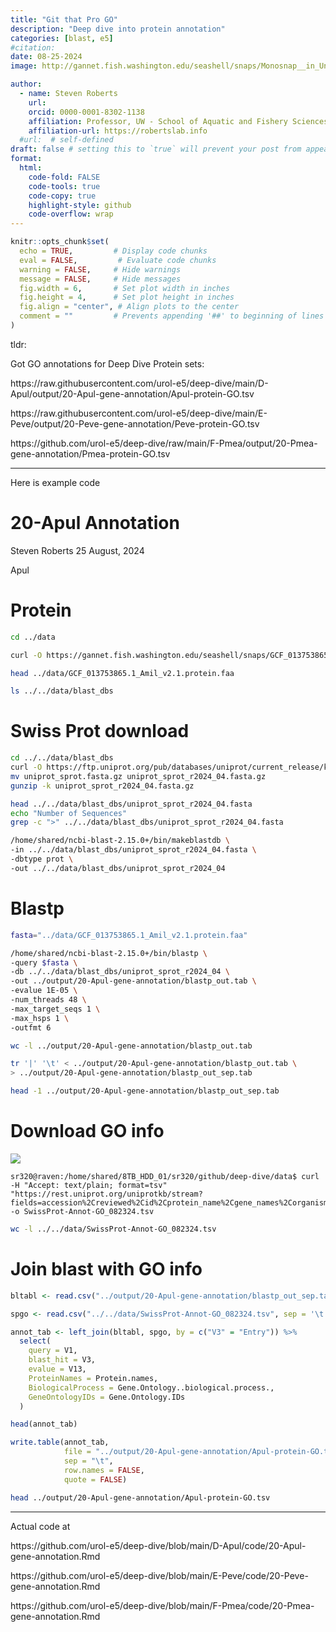 ```yaml
---
title: "Git that Pro GO"
description: "Deep dive into protein annotation"
categories: [blast, e5]
#citation: 
date: 08-25-2024
image: http://gannet.fish.washington.edu/seashell/snaps/Monosnap__in_UniProtKB_search_571864__UniProt_2024-08-23_16-18-03.png # finding a good image

author:
  - name: Steven Roberts
    url: 
    orcid: 0000-0001-8302-1138
    affiliation: Professor, UW - School of Aquatic and Fishery Sciences
    affiliation-url: https://robertslab.info
  #url:  # self-defined
draft: false # setting this to `true` will prevent your post from appearing on your listing page until you're ready!
format:
  html:
    code-fold: FALSE
    code-tools: true
    code-copy: true
    highlight-style: github
    code-overflow: wrap
---
```


```r
knitr::opts_chunk$set(
  echo = TRUE,         # Display code chunks
  eval = FALSE,         # Evaluate code chunks
  warning = FALSE,     # Hide warnings
  message = FALSE,     # Hide messages
  fig.width = 6,       # Set plot width in inches
  fig.height = 4,      # Set plot height in inches
  fig.align = "center", # Align plots to the center
  comment = ""         # Prevents appending '##' to beginning of lines in code analyses
)
```

tldr:

Got GO annotations for Deep Dive Protein sets:


https://raw.githubusercontent.com/urol-e5/deep-dive/main/D-Apul/output/20-Apul-gene-annotation/Apul-protein-GO.tsv

https://raw.githubusercontent.com/urol-e5/deep-dive/main/E-Peve/output/20-Peve-gene-annotation/Peve-protein-GO.tsv

https://github.com/urol-e5/deep-dive/raw/main/F-Pmea/output/20-Pmea-gene-annotation/Pmea-protein-GO.tsv


---


Here is example code

20-Apul Annotation
================
Steven Roberts
25 August, 2024



Apul

# Protein

``` bash
cd ../data

curl -O https://gannet.fish.washington.edu/seashell/snaps/GCF_013753865.1_Amil_v2.1.protein.faa
```

``` bash
head ../data/GCF_013753865.1_Amil_v2.1.protein.faa
```

``` bash
ls ../../data/blast_dbs
```


# Swiss Prot download
``` bash
cd ../../data/blast_dbs
curl -O https://ftp.uniprot.org/pub/databases/uniprot/current_release/knowledgebase/complete/uniprot_sprot.fasta.gz
mv uniprot_sprot.fasta.gz uniprot_sprot_r2024_04.fasta.gz
gunzip -k uniprot_sprot_r2024_04.fasta.gz
```

``` bash
head ../../data/blast_dbs/uniprot_sprot_r2024_04.fasta
echo "Number of Sequences"
grep -c ">" ../../data/blast_dbs/uniprot_sprot_r2024_04.fasta
```

``` bash
/home/shared/ncbi-blast-2.15.0+/bin/makeblastdb \
-in ../../data/blast_dbs/uniprot_sprot_r2024_04.fasta \
-dbtype prot \
-out ../../data/blast_dbs/uniprot_sprot_r2024_04
```

# Blastp

``` bash
fasta="../data/GCF_013753865.1_Amil_v2.1.protein.faa"

/home/shared/ncbi-blast-2.15.0+/bin/blastp \
-query $fasta \
-db ../../data/blast_dbs/uniprot_sprot_r2024_04 \
-out ../output/20-Apul-gene-annotation/blastp_out.tab \
-evalue 1E-05 \
-num_threads 48 \
-max_target_seqs 1 \
-max_hsps 1 \
-outfmt 6
```

``` bash
wc -l ../output/20-Apul-gene-annotation/blastp_out.tab
```

``` bash
tr '|' '\t' < ../output/20-Apul-gene-annotation/blastp_out.tab \
> ../output/20-Apul-gene-annotation/blastp_out_sep.tab

head -1 ../output/20-Apul-gene-annotation/blastp_out_sep.tab
```


# Download GO info

![](http://gannet.fish.washington.edu/seashell/snaps/Monosnap__in_UniProtKB_search_571864__UniProt_2024-08-23_16-18-03.png)



    sr320@raven:/home/shared/8TB_HDD_01/sr320/github/deep-dive/data$ curl -H "Accept: text/plain; format=tsv" "https://rest.uniprot.org/uniprotkb/stream?fields=accession%2Creviewed%2Cid%2Cprotein_name%2Cgene_names%2Corganism_name%2Clength%2Cgo_p%2Cgo_c%2Cgo%2Cgo_f%2Cgo_id&format=tsv&query=%28*%29+AND+%28reviewed%3Atrue%29" -o SwissProt-Annot-GO_082324.tsv

``` bash
wc -l ../../data/SwissProt-Annot-GO_082324.tsv 
```

#  **Join blast with GO info**

``` r
bltabl <- read.csv("../output/20-Apul-gene-annotation/blastp_out_sep.tab", sep = '\t', header = FALSE)

spgo <- read.csv("../../data/SwissProt-Annot-GO_082324.tsv", sep = '\t', header = TRUE)
```

``` r
annot_tab <- left_join(bltabl, spgo, by = c("V3" = "Entry")) %>%
  select(
    query = V1,
    blast_hit = V3,
    evalue = V13,
    ProteinNames = Protein.names,
    BiologicalProcess = Gene.Ontology..biological.process.,
    GeneOntologyIDs = Gene.Ontology.IDs
  )
```

``` r
head(annot_tab)
```

``` r
write.table(annot_tab, 
            file = "../output/20-Apul-gene-annotation/Apul-protein-GO.tsv", 
            sep = "\t", 
            row.names = FALSE, 
            quote = FALSE)
```

``` bash
head ../output/20-Apul-gene-annotation/Apul-protein-GO.tsv
```


--- 

Actual code at

https://github.com/urol-e5/deep-dive/blob/main/D-Apul/code/20-Apul-gene-annotation.Rmd

https://github.com/urol-e5/deep-dive/blob/main/E-Peve/code/20-Peve-gene-annotation.Rmd

https://github.com/urol-e5/deep-dive/blob/main/F-Pmea/code/20-Pmea-gene-annotation.Rmd




